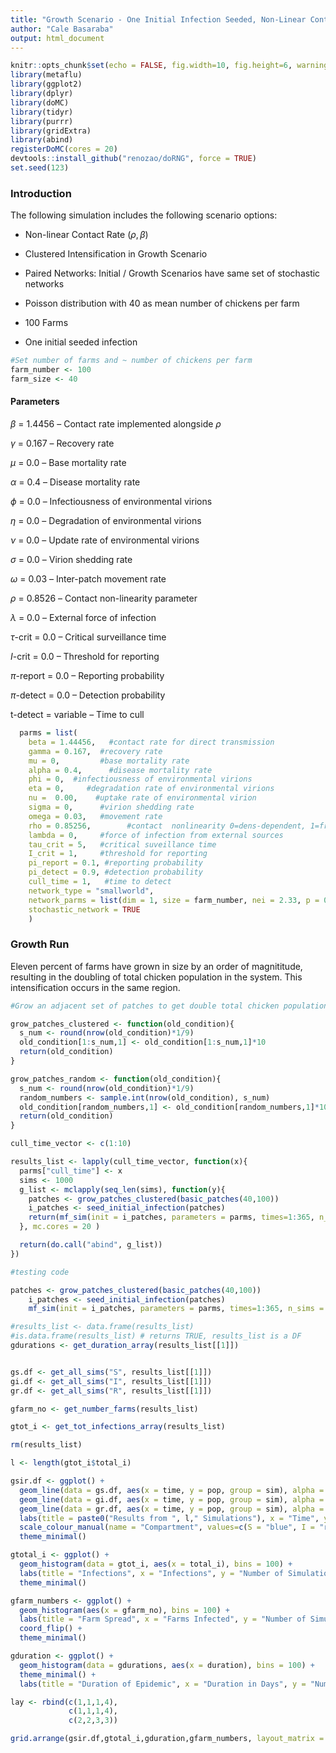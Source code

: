 ```yaml
---
title: "Growth Scenario - One Initial Infection Seeded, Non-Linear Contact Rate, Clustered Intensification, Paired Networks"
author: "Cale Basaraba"
output: html_document
---
```



```r
knitr::opts_chunk$set(echo = FALSE, fig.width=10, fig.height=6, warning = FALSE)
library(metaflu)
library(ggplot2)
library(dplyr)
library(doMC)
library(tidyr)
library(purrr)
library(gridExtra)
library(abind)
registerDoMC(cores = 20)
devtools::install_github("renozao/doRNG", force = TRUE)
set.seed(123)
```


### Introduction

The following simulation includes the following scenario options:

- Non-linear Contact Rate ($\rho, \beta$)

- Clustered Intensification in Growth Scenario

- Paired Networks: Initial / Growth Scenarios have same set of stochastic networks

- Poisson distribution with 40 as mean number of chickens per farm

- 100 Farms

- One initial seeded infection


```r
#Set number of farms and ~ number of chickens per farm
farm_number <- 100
farm_size <- 40

```

#### Parameters

$\beta$ = 1.4456 -- Contact rate implemented alongside $\rho$

$\gamma$ = 0.167 -- Recovery rate

$\mu$ = 0.0 -- Base mortality rate

$\alpha$ = 0.4 -- Disease mortality rate

$\phi$ = 0.0 -- Infectiousness of environmental virions

$\eta$ = 0.0 -- Degradation of environmental virions

$\nu$ = 0.0 -- Update rate of environmental virions

$\sigma$ = 0.0 -- Virion shedding rate

$\omega$ = 0.03 -- Inter-patch movement rate

$\rho$ = 0.8526 -- Contact non-linearity parameter

$\lambda$ = 0.0 -- External force of infection

$\tau$-crit = 0.0 -- Critical surveillance time

$I$-crit = 0.0 -- Threshold for reporting

$\pi$-report = 0.0 -- Reporting probability

$\pi$-detect = 0.0 -- Detection probability

t-detect = variable -- Time to cull

```r
  parms = list(
    beta = 1.44456,   #contact rate for direct transmission
    gamma = 0.167,  #recovery rate
    mu = 0,         #base mortality rate
    alpha = 0.4,      #disease mortality rate
    phi = 0,  #infectiousness of environmental virions
    eta = 0,     #degradation rate of environmental virions
    nu =  0.00,    #uptake rate of environmental virion
    sigma = 0,      #virion shedding rate
    omega = 0.03,   #movement rate
    rho = 0.85256,        #contact  nonlinearity 0=dens-dependent, 1=freq-dependent
    lambda = 0,     #force of infection from external sources
    tau_crit = 5,   #critical suveillance time
    I_crit = 1,     #threshold for reporting
    pi_report = 0.1, #reporting probability
    pi_detect = 0.9, #detection probability
    cull_time = 1,   #time to detect
    network_type = "smallworld",
    network_parms = list(dim = 1, size = farm_number, nei = 2.33, p = 0.0596, multiple = FALSE, loops = FALSE),
    stochastic_network = TRUE
    )
```


### Growth Run

Eleven percent of farms have grown in size by an order of magnititude, resulting in the doubling of total chicken population in the system. This intensification occurs in the same region.

```r
#Grow an adjacent set of patches to get double total chicken population

grow_patches_clustered <- function(old_condition){
  s_num <- round(nrow(old_condition)*1/9)
  old_condition[1:s_num,1] <- old_condition[1:s_num,1]*10
  return(old_condition)
}

grow_patches_random <- function(old_condition){
  s_num <- round(nrow(old_condition)*1/9)
  random_numbers <- sample.int(nrow(old_condition), s_num)
  old_condition[random_numbers,1] <- old_condition[random_numbers,1]*10
  return(old_condition)
}

cull_time_vector <- c(1:10)

results_list <- lapply(cull_time_vector, function(x){
  parms["cull_time"] <- x
  sims <- 1000
  g_list <- mclapply(seq_len(sims), function(y){
    patches <- grow_patches_clustered(basic_patches(40,100))
    i_patches <- seed_initial_infection(patches)
    return(mf_sim(init = i_patches, parameters = parms, times=1:365, n_sims = 1))
  }, mc.cores = 20 )

  return(do.call("abind", g_list))
})

#testing code

patches <- grow_patches_clustered(basic_patches(40,100))
    i_patches <- seed_initial_infection(patches)
    mf_sim(init = i_patches, parameters = parms, times=1:365, n_sims = 1000)


```

```r
#results_list <- data.frame(results_list)
#is.data.frame(results_list) # returns TRUE, results_list is a DF
gdurations <- get_duration_array(results_list[[1]])


gs.df <- get_all_sims("S", results_list[[1]])
gi.df <- get_all_sims("I", results_list[[1]])
gr.df <- get_all_sims("R", results_list[[1]])

gfarm_no <- get_number_farms(results_list)

gtot_i <- get_tot_infections_array(results_list)

rm(results_list)

```

```r
l <- length(gtot_i$total_i)

gsir.df <- ggplot() +
  geom_line(data = gs.df, aes(x = time, y = pop, group = sim), alpha = 0.05, color = "blue") +
  geom_line(data = gi.df, aes(x = time, y = pop, group = sim), alpha = 0.05, color = "red") +
  geom_line(data = gr.df, aes(x = time, y = pop, group = sim), alpha = 0.05, color = "green") +
  labs(title = paste0("Results from ", l," Simulations"), x = "Time", y = "Population") +
  scale_colour_manual(name = "Compartment", values=c(S = "blue", I = "red", R = "green")) +
  theme_minimal()

gtotal_i <- ggplot() +
  geom_histogram(data = gtot_i, aes(x = total_i), bins = 100) +
  labs(title = "Infections", x = "Infections", y = "Number of Simulations") +
  theme_minimal()

gfarm_numbers <- ggplot() +
  geom_histogram(aes(x = gfarm_no), bins = 100) +
  labs(title = "Farm Spread", x = "Farms Infected", y = "Number of Simulations") +
  coord_flip() +
  theme_minimal()

gduration <- ggplot() +
  geom_histogram(data = gdurations, aes(x = duration), bins = 100) +
  theme_minimal() +
  labs(title = "Duration of Epidemic", x = "Duration in Days", y = "Number of Simulations")

lay <- rbind(c(1,1,1,4),
             c(1,1,1,4),
             c(2,2,3,3))

grid.arrange(gsir.df,gtotal_i,gduration,gfarm_numbers, layout_matrix = lay)

```


